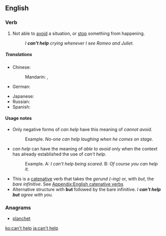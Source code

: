==English==

===Verb===
{{head|en|verb|head=[[can't]] [[help]]}}

# Not able to [[avoid]] a situation, or [[stop]] something from happening.
#: ''I '''can't help''' crying whenever I see Romeo and Juliet.''

=====Translations=====
{{trans-top|not able to avoid something}}
* Chinese:
*: Mandarin: {{t|cmn|忍不住|tr=rěnbuzhù|sc=Hani}}, {{t|cmn|不禁|tr=bùjīn|sc=Hani}}
* German: {{t-|de|nicht umhin können}}
{{trans-mid}}
* Japanese: {{t-|ja|しないではいられない|tr=...shinaide-wa irarenai|alt=...しないではいられない|sc=Jpan}}
* Russian: {{t-|ru|не мочь не|tr=ne moč’ ne ...|alt=не мочь не ...|sc=Cyrl}}
* Spanish: {{t|es|no poder evitar}}
{{trans-bottom}}

====Usage notes====
* Only negative forms of ''can help'' have this meaning of ''cannot avoid''.
*: Example. ''No-one can help laughing when he comes on stage.''
* ''can help'' can have the meaning of ''able to avoid'' only when the context has already established the use of ''can't help''.
*: Example. A: ''I can't help being scared''. B: ''Of course you can help it.''
* This is a [[catenative]] verb that takes the ''gerund (-ing)'' or, with ''but'', the ''bare infinitive''. See [[Appendix:English catenative verbs]]
* Alternative structure with '''but''' followed by the bare infinitive. ''I '''can't help but''' agree with you.''

===Anagrams===
* [[planchet#English|planchet]]

[[ko:can't help]]
[[ja:can't help]]